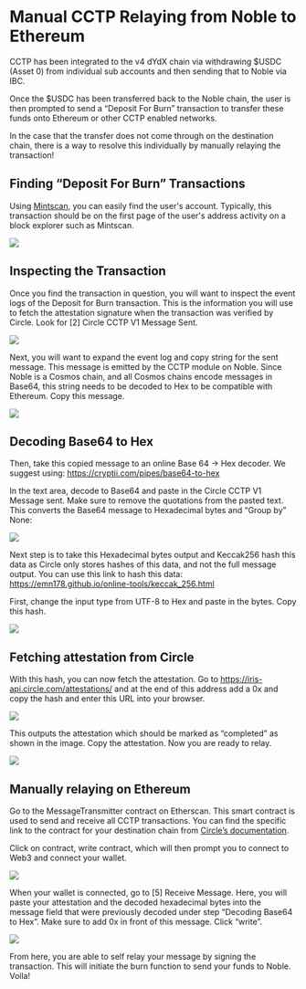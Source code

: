 # Manual CCTP Relaying from Noble to Ethereum

CCTP has been integrated to the v4 dYdX chain via withdrawing $USDC (Asset 0) from individual sub accounts and then sending that to Noble via IBC.

Once the $USDC has been transferred back to the Noble chain, the user is then prompted to send a “Deposit For Burn” transaction to transfer these funds onto Ethereum or other CCTP enabled networks.

In the case that the transfer does not come through on the destination chain, there is a way to resolve this individually by manually relaying the transaction!

## Finding “Deposit For Burn” Transactions

Using [Mintscan](https://mintscan.io/noble), you can easily find the user's account. Typically, this transaction should be on the first page of the user's address activity on a block explorer such as Mintscan.

![](./troubleshoot1:9.png)

## Inspecting the Transaction 

Once you find the transaction in question, you will want to inspect the event logs of the Deposit for Burn transaction. This is the information you will use to fetch the attestation signature when the transaction was verified by Circle. Look for [2] Circle CCTP V1 Message Sent.  

![](./troubleshoot2:9.png)

Next, you will want to expand the event log and copy string for the sent message. This message is emitted by the CCTP module on Noble. Since Noble is a Cosmos chain, and all Cosmos chains encode messages in Base64, this string needs to be decoded to Hex to be compatible with Ethereum. Copy this message. 

![](./troubleshoot3:9.png)

## Decoding Base64 to Hex 

Then, take this copied message to an online Base 64 -> Hex decoder. We suggest using: https://cryptii.com/pipes/base64-to-hex 

In the text area, decode to Base64 and paste in the Circle CCTP V1 Message sent. Make sure to remove the quotations from the pasted text. This converts the Base64 message to Hexadecimal bytes and “Group by” None: 

![](./troubleshoot4:9.png)

Next step is to take this Hexadecimal bytes output and Keccak256 hash this data as Circle only stores hashes of this data, and not the full message output. You can use this link to hash this data: https://emn178.github.io/online-tools/keccak_256.html 

First, change the input type from UTF-8 to Hex and paste in the bytes. Copy this hash. 

![](./troubleshoot5:9.png)

## Fetching attestation from Circle  

With this hash, you can now fetch the attestation. Go to https://iris-api.circle.com/attestations/ and at the end of this address add a 0x and copy the hash and enter this URL into your browser. 

![](./troubleshoot6:9.png)

This outputs the attestation which should be marked as “completed” as shown in the image. Copy the attestation. Now you are ready to relay. 

![](./troubleshoot7:9.png)

## Manually relaying on Ethereum    

Go to the MessageTransmitter contract on Etherscan. This smart contract is used to send and receive all CCTP transactions. You can find the specific link to the contract for your destination chain from [Circle’s documentation](https://developers.circle.com/stablecoins/docs/evm-smart-contracts#messagetransmitter-mainnet). 

Click on contract, write contract, which will then prompt you to connect to Web3 and connect your wallet. 

![](./troubleshoot8:9.png)

When your wallet is connected, go to [5] Receive Message. Here, you will paste your attestation and the decoded hexadecimal bytes into the message field that were previously decoded under step “Decoding Base64 to Hex”. Make sure to add 0x in front of this message. Click “write”. 

![](./troubleshoot9:9.png)

From here, you are able to self relay your message by signing the transaction. This will initiate the burn function to send your funds to Noble. Voila!
